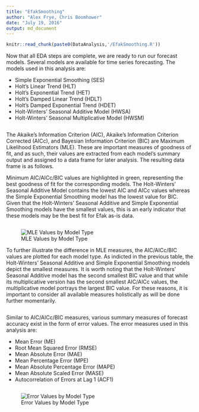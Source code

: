 ```yaml
---
title: "EfakSmoothing"
author: "Alex Frye, Chris Boomhower"
date: "July 19, 2016"
output: md_document
---
```


```r
knitr::read_chunk(paste0(DataAnalysis,'/EfakSmoothing.R'))
```

Now that all EDA steps are complete, we are ready to run our forecast models. Several models are available for time series forecasting. The models used in this analysis are:

* Simple Exponential Smoothing (SES)
* Holt's Linear Trend (HLT)
* Holt's Exponential Trend (HET)
* Holt's Damped Linear Trend (HDLT)
* Holt's Damped Exponential Trend (HDET)
* Holt-Winters' Seasonal Additive Model (HWSA)
* Holt-Winters' Seasonal Multiplicative Model (HWSM)

```r
```

The Akaike’s Information Criterion (AIC), Akaike's Information Criterion Corrected (AICc), and Bayesian Information Criterion (BIC) are Maximum Likelihood Estimators (MLE). These are important measures of goodness of fit, and as such, their values are extracted from each model's summary output and assigned to a data frame for later analysis. The resulting data frame is as follows.

Minimum AIC/AICc/BIC values are highlighted in green, representing the best goodness of fit for the corresponding models. The Holt-Winters' Seasonal Additive Model contains the lowest AIC and AICc values whereas the Simple Exponential Smoothing model has the lowest value for BIC. Given that the Holt-Winters' Seasonal Additive and Simple Exponential Smoothing models have the smallest values, this is an early indicator that these models may be the best fit for Efak as-is data.

```r
```

![MLE Values by Model Type](CaseStudy10_Paper_files/ModelMLE.png)

To further illustrate the difference in MLE measures, the AIC/AICc/BIC values are plotted for each model type. As indicted in the previous table, the Holt-Winters' Seasonal Additive and Simple Exponential Smoothing models depict the smallest measures. It is worth noting that the Holt-Winters' Seasonal Additive model has the second smallest BIC value and that while its multiplicative version has the second smallest AIC/AICc values, the multiplicative model portrays the largest BIC value. For these reasons, it is important to consider all available measures holistically as will be done further momentarily.

```r
```

Similar to AIC/AICc/BIC measures, various summary measures of forecast accuracy exist in the form of error values. The error measures used in this analysis are:

* Mean Error (ME)
* Root Mean Squared Error (RMSE)
* Mean Absolute Error (MAE)
* Mean Percentage Error (MPE)
* Mean Absolute Percentage Error (MAPE)
* Mean Absolute Scaled Error (MASE)
* Autocorrelation of Errors at Lag 1 (ACF1)



```r
```

![Error Values by Model Type](CaseStudy10_Paper_files/ModelErrors.png)

```r
```

```r
```

```r
```

